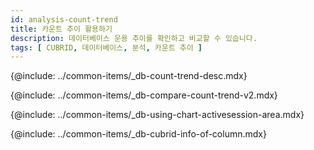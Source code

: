 ```yaml
---
id: analysis-count-trend
title: 카운트 추이 활용하기
description: 데이터베이스 운용 추이를 확인하고 비교할 수 있습니다.
tags: [ CUBRID, 데이터베이스, 분석, 카운트 추이 ]
---
```



<!-- 카운트 추이 -->
{@include: ../common-items/_db-count-trend-desc.mdx}  

<!-- 카운트 추이 비교 -->
{@include: ../common-items/_db-compare-count-trend-v2.mdx}  


<!-- 차트 및 액티브 세션 영역 활용하기 -->
{@include: ../common-items/_db-using-chart-activesession-area.mdx}  


<!-- 컬럼 정보 안내 -->
{@include: ../common-items/_db-cubrid-info-of-column.mdx}